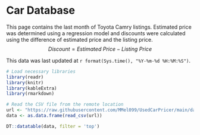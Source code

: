 # Car Database

This page contains the last month of Toyota Camry listings. Estimated price was determined using a regression model and discounts were calculated using the difference of estimated price and the listing price.
$$
Discount = Estimated\ Price - Listing\ Price
$$

This data was last updated at `r format(Sys.time(), "%Y-%m-%d %H:%M:%S")`.

```r
# Load necessary libraries
library(readr)
library(knitr)
library(kableExtra)
library(rmarkdown)

# Read the CSV file from the remote location
url <- "https://raw.githubusercontent.com/MMel099/UsedCarPricer/main/data/thirty_day_data.csv"
data <- as.data.frame(read_csv(url))

DT::datatable(data, filter = 'top')
```
